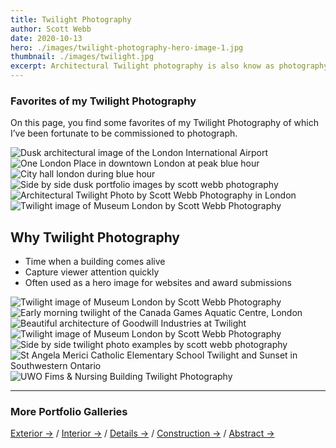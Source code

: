 ```yaml
---
title: Twilight Photography
author: Scott Webb
date: 2020-10-13
hero: ./images/twilight-photography-hero-image-1.jpg
thumbnail: ./images/twilight.jpg
excerpt: Architectural Twilight photography is also know as photography during the blue hour. It’s got to be a favourite time in the day for me—morning or night—as an architectural photographer. 
---
```


### Favorites of my Twilight Photography

On this page, you find some favorites of my Twilight Photography of which I’ve been fortunate to be commissioned to photograph.

<div class="Image__Medium">
  <img src="./images/london-international-airport-ldnont-architecture-6.jpg" 
  title="Dusk architectural image of the London International Airport" 
  alt="Dusk architectural image of the London International Airport" />
</div>


<div className="Image__Small">
  <img
    src="./images/twilight-one-london-place-architecture-thumb.jpg"
    title="One London Place in downtown London at Twilight"
    alt="One London Place in downtown London at peak blue hour"
  />
</div>

<div class="Image__Medium">
  <img src="./images/city-hall-london-during-blue-hour.jpg" title="City hall london during blue hour" alt="City hall london during blue hour" />
</div>

<div class="Image__Large">
  <img src="./images/dusk-photography-gallery-dual-portfolio-3.jpg" 
  title="Side by side dusk portfolio images by scott webb photography" 
  alt="Side by side dusk portfolio images by scott webb photography" />
</div>


<div class="Image__Medium">
  <img src="./images/architectural-twilight-photo-scott-webb-photography-ldnont.jpg" Title="Architectural Twilight Photo by Scott Webb Photography in London" alt="Architectural Twilight Photo by Scott Webb Photography in London" />
</div>

<div class="Image__Medium">
  <img src="./images/cs_sir_arthur_currie_public_school_full-twilight-london.jpg" 
  title="Twilight image of Museum London by Scott Webb Photography" 
  alt="Twilight image of Museum London by Scott Webb Photography" />
</div>

## Why Twilight Photography

 - Time when a building comes alive
 - Capture viewer attention quickly
 - Often used as a hero image for websites and award submissions

<div class="Image__Large">
  <img src="./images/twilight-gallery-dual-photos-scott-webb-architectural-photographer.jpg" 
  title="Twilight image of Museum London by Scott Webb Photography" 
  alt="Twilight image of Museum London by Scott Webb Photography" />
</div>


<div class="Image__Medium">
  <img src="./images/twilight-photography-morning-canada-games-aquatic-centre-lit.jpg" title="Early morning twilight of the Canada Games Aquatic Centre, London" alt="Early morning twilight of the Canada Games Aquatic Centre, London" />
</div>

<div class="Image__Medium">
  <img src="./images/twilight-architectural-photography-scott-webb-goodwill-industries.jpg" title="Beautiful architecture of Goodwill Industries at Twilight" alt="Beautiful architecture of Goodwill Industries at Twilight" />
</div>

<div class="Image__Medium">
  <img src="./images/alive-twilight-image-museum-london-scott-webb-photography.jpg" 
  title="Twilight image of Museum London by Scott Webb Photography" 
  alt="Twilight image of Museum London by Scott Webb Photography" />
</div>

<div class="Image__Large">
  <img src="./images/twilight-photography-gallery-dual-sample2.jpg" 
  title="Side by side twilight photo examples by scott webb photography" 
  alt="Side by side twilight photo examples by scott webb photography" />
</div>

<div class="Image__Medium">
  <img src="./images/st-angela-merici-lr-sunset.jpg" 
  title="St Angela Merici Catholic Elementary School Twilight and Sunset in Southwestern Ontario" 
  alt="St Angela Merici Catholic Elementary School Twilight and Sunset in Southwestern Ontario" />
</div>

<div class="Image__Medium">
  <img src="./images/architectural-photography-twilight-london-ontario-uwo.jpg" alt="UWO Fims & Nursing Building Twilight Photography" alt="UWO Fims & Nursing Building Twilight Photography" />
</div>

- - -

### More Portfolio Galleries

[Exterior →](/exterior-photography) / [Interior →](/interiors-photography) / [Details →](/detail-photography) / [Construction →](/construction-photography) / [Abstract →](/abstract-architecture-art) 
